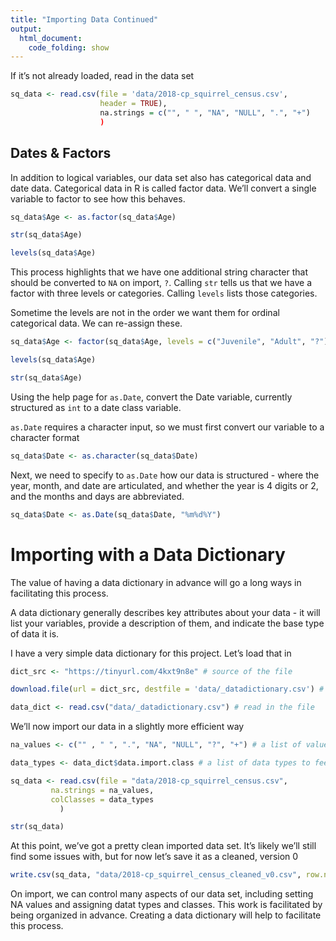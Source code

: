 ```yaml
---
title: "Importing Data Continued"
output:
  html_document:
    code_folding: show
---
```


If it's not already loaded, read in the data set

```r
sq_data <- read.csv(file = 'data/2018-cp_squirrel_census.csv',
                    header = TRUE),
                    na.strings = c("", " ", "NA", "NULL", ".", "+")
                    )
```

## Dates & Factors

In addition to logical variables, our data set also has categorical data and date data. Categorical data in R is called factor data. We'll convert a single variable to factor to see how this behaves.

```r
sq_data$Age <- as.factor(sq_data$Age)

str(sq_data$Age)

levels(sq_data$Age)
```

This process highlights that we have one additional string character that should be converted to `NA` on import, `?`. Calling `str` tells us that we have a factor with three levels or categories. Calling `levels` lists those categories.

Sometime the levels are not in the order we want them for ordinal categorical data. We can re-assign these.

```r
sq_data$Age <- factor(sq_data$Age, levels = c("Juvenile", "Adult", "?"))

levels(sq_data$Age)

str(sq_data$Age)
```

:::exercise

Using the help page for `as.Date`, convert the Date variable, currently structured as `int` to a date class variable.

:::

:::solution

`as.Date` requires a character input, so we must first convert our variable to a character format

```r
sq_data$Date <- as.character(sq_data$Date)
```

Next, we need to specify to `as.Date` how our data is structured - where the year, month, and date are articulated, and whether the year is 4 digits or 2, and the months and days are abbreviated.

```r
sq_data$Date <- as.Date(sq_data$Date, "%m%d%Y")
```

:::

# Importing with a Data Dictionary

The value of having a data dictionary in advance will go a long ways in facilitating this process.

A data dictionary generally describes key attributes about your data - it will list your variables, provide a description of them, and indicate the base type of data it is.

I have a very simple data dictionary for this project. Let's load that in

```r
dict_src <- "https://tinyurl.com/4kxt9n8e" # source of the file

download.file(url = dict_src, destfile = 'data/_datadictionary.csv') # download and name the file

data_dict <- read.csv("data/_datadictionary.csv") # read in the file
```

We'll now import our data in a slightly more efficient way

```r
na_values <- c("" , " ", ".", "NA", "NULL", "?", "+") # a list of values to use for na.strings

data_types <- data_dict$data.import.class # a list of data types to feed to colClass

sq_data <- read.csv(file = "data/2018-cp_squirrel_census.csv",
         na.strings = na_values,
         colClasses = data_types
           )

str(sq_data)
```

At this point, we've got a pretty clean imported data set. It's likely we'll still find some issues with, but for now let's save it as a cleaned, version 0

```r
write.csv(sq_data, "data/2018-cp_squirrel_census_cleaned_v0.csv", row.names = FALSE)
```

:::summary

On import, we can control many aspects of our data set, including setting NA values and assigning datat types and classes. This work is facilitated by being organized in advance. Creating a data dictionary will help to facilitate this process.

:::